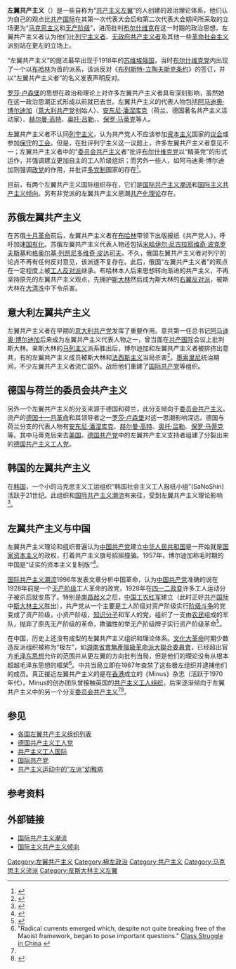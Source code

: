 {{左翼共产主义}}
{{馬克思主義}}
'''左翼共产主义'''（{{lang-en|Left communism}}）是一些自称为“[[共产主义|共产主义]][[左翼|左翼]]”的人创建的政治理论体系，他们认为自己的观点比[[共产国际|共产国际]]在其第一次代表大会后和第二次代表大会期间所采取的立场更为“[[马克思主义|马克思主义]]和[[无产阶级|无产阶级]]”，进而批判[[布尔什维克|布尔什维克]]在这一时期的政治思想。左翼共产主义者认为他们比[[列宁主义|列宁主义者]]、[[无政府共产主义|无政府共产主义者]]及其他一些[[革命社会主义|革命社会主义]]派别站在更左的立场上。

“左翼共产主义”的提法最早出现于1918年的[[苏维埃俄国|苏维埃俄国]]，当时[[布尔什维克党|布尔什维克党]]内出现了一个以[[布哈林|布哈林]]为首的派系，该派反对《[[布列斯特-立陶夫斯克条约|布列斯特-立陶夫斯克条约]]》的签订，并以“左翼共产主义者”的名义发表声明反对。

[[罗莎·卢森堡|罗莎·卢森堡]]的思想在政治和理论上对许多左翼共产主义者具有深刻影响，虽然她在这一政治思潮正式形成以前就已去世。左翼共产主义的代表人物包括[[阿马迪奥·博尔迪加|阿马迪奥·博尔迪加]]（[[意大利共产党_(1921年)|意大利共产党]]创始人）、[[安东尼·潘涅库克|安东尼·潘涅库克]]（荷兰、德国著名共产主义活动家）、[[赫尔曼·高特|赫尔曼·高特]]、[[奥托·吕勒|奥托·吕勒]]、{{le|西尔维娅·潘克赫斯特|Sylvia Pankhurst}}、[[保罗·马蒂克|保罗·马蒂克]]等人。

左翼共产主义者不认同[[列宁主义|列宁主义]]，认为共产党人不应该参加[[资本主义|资本主义]]国家的[[议会|议会]]或参加[[保守|保守]]的[[工会|工会]]。但是，在批评列宁主义这一议题上，许多左翼共产主义者意见不一；左翼共产主义者中的“[[委员会共产主义|委员会共产主义]]者”批评[[布尔什维克党|布尔什维克党]]以“精英党”的形式运作，并强调建立更加自主的工人阶级组织；而另外一些人，如阿马迪奥·博尔迪加则强调[[政党|政党]]的作用，并批评[[多党制|多党制]]国家的存在<ref>{{cite web |url=https://www.marxists.org/subject/left-wing/ |title=Left-Wing, Anti-Bolshevik and Council Communism |publisher=Marxists.org |accessdate=2016-11-05 |archive-date=2021-03-14 |archive-url=https://web.archive.org/web/20210314030618/https://www.marxists.org/subject/left-wing/ |dead-url=no }}</ref>。

目前，有两个左翼共产主义国际组织存在，它们是[[国际共产主义潮流|国际共产主义潮流]]和[[国际主义共产主义倾向|国际主义共产主义倾向]]。另有非党派的左翼共产主义思潮[[共产化理论|共产化理论]]存在。

==苏俄左翼共产主义==

在苏俄[[十月革命|十月革命]]前后，左翼共产主义者在[[布哈林|布哈林]]带领下出版报纸《共产党人》，呼吁加速[[国有化|国有化]]。苏俄左翼共产主义代表人物还包括[[米哈伊尔·尼古拉耶维奇·波克罗夫斯基|米哈伊尔·尼古拉耶维奇·波克罗夫斯基]]和[[格奥尔基·列昂尼多维奇·皮达可夫|格奥尔基·列昂尼多维奇·皮达可夫]]。不久，俄国左翼共产主义者对列宁的论点不再有任何反对意见，该派遂不复存在。此后，俄国“左翼共产主义者”的观点在一定程度上被[[工人反对派|工人反对派]]继承。布哈林本人后来思想转向渐进的共产主义，不再坚持原先的左翼共产主义观点，先拥护[[斯大林|斯大林]]然后成为斯大林的[[右翼反对派|右翼反对派]]，被斯大林在[[大清洗|大清洗]]中下令杀害。

==意大利左翼共产主义==

左翼共产主义者在早期的[[意大利共产党_(1921年)|意大利共产党]]发挥了重要作用。意共第一任总书记[[阿马迪奥·博尔迪加|阿马迪奥·博尔迪加]]后来成为左翼共产主义代表人物之一，曾当面在[[共产国际|共产国际]]会议上批判斯大林。亲斯大林的[[马列主义|马列主义]]派系胜出后，博尔迪加和左翼共产主义者被排挤出意共，有的左翼共产主义成员被斯大林和[[法西斯主义|法西斯主义]]当局杀害<ref>{{Cite web |url=https://www.leftcom.org/en/articles/2009-07-01/the-italian-communist-left-a-brief-internationalist-history |title=https://www.leftcom.org/en/articles/2009-07-01/the-italian-communist-left-a-brief-internationalist-history |access-date=2022-01-14 |archive-date=2022-01-16 |archive-url=https://web.archive.org/web/20220116211439/https://www.leftcom.org/en/articles/2009-07-01/the-italian-communist-left-a-brief-internationalist-history |dead-url=no }}</ref>。[[墨索里尼|墨索里尼]]统治期间，不少左翼共产主义者流亡国外。战后他们重建了[[国际共产党|国际共产党]]等组织。

==德国与荷兰的委员会共产主义==

另外一个左翼共产主义的分支来源于德国和荷兰，此分支倾向于[[委员会共产主义|委员会共产主义]]。流产的[[德国十一月革命|德国十一月革命]]和其领导者之一[[罗莎·卢森堡|罗莎·卢森堡]]对这一思潮影响深远。德国与荷兰分支的代表人物有[[安东尼·潘涅库克|安东尼·潘涅库克]]、[[赫尔曼·高特|赫尔曼·高特]]、[[奥托·吕勒|奥托·吕勒]]、[[保罗·马蒂克|保罗·马蒂克]]等。其中马蒂克后来去[[美国|美国]]。[[德国共产党|德国共产党]]中的左翼共产主义支持者组建了分裂出来的[[德国共产主义工人党|德国共产主义工人党]]。

==韩国的左翼共产主义==

在[[韩国|韩国]]，一个小的马克思主义工运组织“韩国社会主义工人报纸小组”(SaNoShin)活跃于21世纪。此组织和[[国际共产主义潮流|国际共产主义潮流]]有来往，受到左翼共产主义理论影响<ref>{{Cite web |url=https://www.metamute.org/editorial/articles/situation-left-communism-today |title=The Situation of Left Communism Today |access-date=2022-01-14 |archive-date=2022-01-14 |archive-url=https://web.archive.org/web/20220114075026/https://www.metamute.org/editorial/articles/situation-left-communism-today |dead-url=no }}</ref>。

==左翼共产主义与中国==

左翼共产主义理论和组织普遍认为[[中国共产党|中国共产党]]建立[[中华人民共和国|中华人民共和国]]是一开始就是[[国家资本主义|国家资本主义]]的政权，打着共产主义旗号招摇撞骗。1957年，博尔迪加称毛时期的中国是“证实的资本主义复制版”<ref>{{Cite web |url=https://www.quinterna.org/lingue/english/historical_en/maos_china_certified_copy.htm |title=Mao's China, certified copy of the bourgeois capitalist society |access-date=2022-01-13 |archive-date=2022-01-12 |archive-url=https://web.archive.org/web/20220112103444/https://www.quinterna.org/lingue/english/historical_en/maos_china_certified_copy.htm |dead-url=no }}</ref>。

[[国际共产主义潮流|国际共产主义潮流]]1996年发表文章分析中国革命，认为[[中国共产党|中国共产党]]准确的说在1928年前是一个[[无产阶级|无产阶级]]工人革命的政党，1928年在[[四一二政变|四一二政变]]许多工人运动分子被杀后就变质了。特别是[[南昌起义|南昌起义]]之后，[[中国工农红军|中国工农红军]]建立（此时正好[[共产国际|共产国际]]中[[斯大林主义|斯大林主义]]胜出），共产党从一个主要是工人阶级对资产阶级实行[[阶级斗争|阶级斗争]]的党变成了资产阶级，小资产阶级，[[知识分子|知识分子]]和军人的党，组织了一支由[[农民|农民]]组成的军队，抛弃了原先无产阶级的革命，欺骗性的举无产阶级牌子实行资产阶级革命<ref>{{Cite web |url=https://en.internationalism.org/ir/084_china_2.html |title=China 1928-1949: A link in the chain of imperialist war |access-date=2022-01-13 |archive-date=2022-01-13 |archive-url=https://web.archive.org/web/20220113202018/https://en.internationalism.org/ir/084_china_2.html |dead-url=no }}</ref>。

在中国，历史上还没有成型的左翼共产主义组织和理论体系。[[文化大革命|文化大革命]]时期少数造反派组织被称为“极左”，如[[湖南省會無產階級革命派大聯合委員會|湖南省會無產階級革命派大聯合委員會]]，已经超出官方[[毛泽东思想|毛泽东思想]]允许的范围并从更左翼的方向批判当局，但是他们的理论没有从根本超越毛泽东思想的框架<ref name="china">"Radical currents emerged which, despite not quite breaking free of the Maoist framework, began to pose important questions." [https://libcom.org/blog/class-struggle-china-06092019 Class Struggle in China] {{Wayback|url=https://libcom.org/blog/class-struggle-china-06092019 |date=20220114030537 }}</ref>。中共当局立即在1967年查禁了这些极左组织并逮捕他们的成员。真正接近左翼共产主义的是在[[香港|香港]]成立的《Minus》杂志（活跃于1970年代）。Minus的创办团队曾接触英国的[[共产主义工人组织|共产主义工人组织]]，后来逐渐倾向于左翼共产主义中的另一个分支[[委员会共产主义|委员会共产主义]]<ref name="china"/><ref>{{Cite web |url=https://libcom.org/history/some-editions-minus-magazine-hong-kong-1970s-0 |title=Minus |access-date=2022-01-14 |archive-date=2022-01-22 |archive-url=https://web.archive.org/web/20220122201736/https://libcom.org/history/some-editions-minus-magazine-hong-kong-1970s-0 |dead-url=no }}</ref>。

==参见==
*[[各国左翼共产主义组织列表|各国左翼共产主义组织列表]]
*[[德国共产主义工人党|德国共产主义工人党]]
*[[共产主义工人国际|共产主义工人国际]]
*[[国际共产党|国际共产党]]
*[[共产主义运动中的“左派”幼稚病|共产主义运动中的“左派”幼稚病]]

==参考资料==
{{reflist}}

==外部链接==
*[https://web.archive.org/web/20080601100134/http://en.internationalism.org/ 国际共产主义潮流]
*[http://www.leftcom.org/en 国际主义共产主义倾向] {{Wayback|url=http://www.leftcom.org/en |date=20150320070953 }}

{{冷戰}}

[[Category:左翼共产主义|Category:左翼共产主义]]
[[Category:極左政治|Category:極左政治]]
[[Category:共产主义|Category:共产主义]]
[[Category:马克思主义流派|Category:马克思主义流派]]
[[Category:反斯大林主义左翼|Category:反斯大林主义左翼]]
